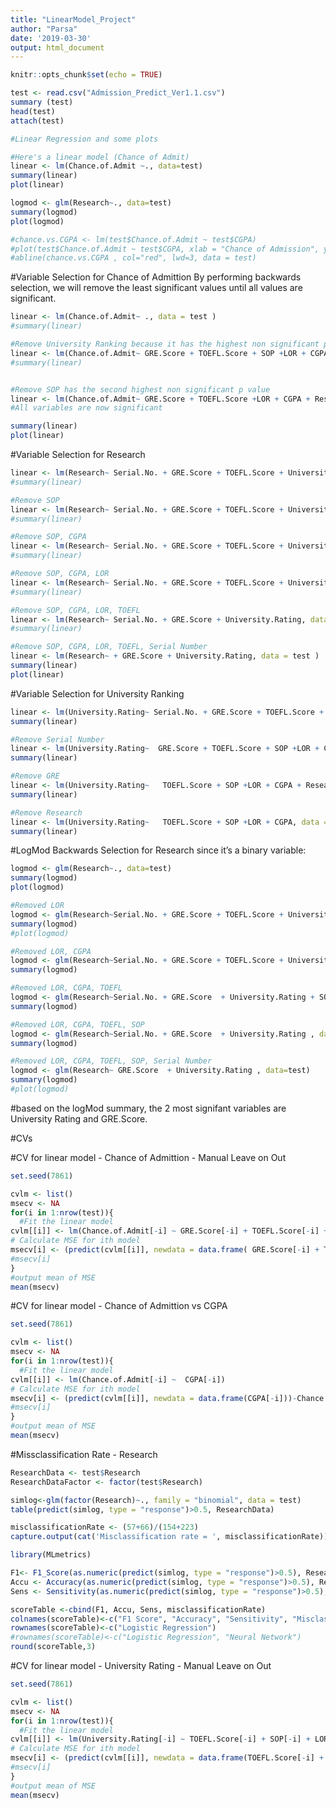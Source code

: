 ```yaml
---
title: "LinearModel_Project"
author: "Parsa"
date: '2019-03-30'
output: html_document
---
```


```r
knitr::opts_chunk$set(echo = TRUE)
```

```r
test <- read.csv("Admission_Predict_Ver1.1.csv")
summary (test)
head(test)
attach(test)

#Linear Regression and some plots

#Here's a linear model (Chance of Admit)
linear <- lm(Chance.of.Admit ~., data=test)
summary(linear)
plot(linear)

logmod <- glm(Research~., data=test)
summary(logmod)
plot(logmod)

#chance.vs.CGPA <- lm(test$Chance.of.Admit ~ test$CGPA)
#plot(test$Chance.of.Admit ~ test$CGPA, xlab = "Chance of Admission", ylab = "CGPA", main = "Chance of Admission VS CGPA")
#abline(chance.vs.CGPA , col="red", lwd=3, data = test)
```


#Variable Selection for Chance of Admittion
By performing backwards selection, we will remove the least significant values until all values are significant.
```r
linear <- lm(Chance.of.Admit~ ., data = test )
#summary(linear)

#Remove University Ranking because it has the highest non significant p value
linear <- lm(Chance.of.Admit~ GRE.Score + TOEFL.Score + SOP +LOR + CGPA + Research , data = test )
#summary(linear)


#Remove SOP has the second highest non significant p value
linear <- lm(Chance.of.Admit~ GRE.Score + TOEFL.Score +LOR + CGPA + Research , data = test )
#All variables are now significant

summary(linear)
plot(linear)
```



#Variable Selection for Research 
```r
linear <- lm(Research~ Serial.No. + GRE.Score + TOEFL.Score + University.Rating + SOP +LOR + CGPA, data = test )
#summary(linear)

#Remove SOP
linear <- lm(Research~ Serial.No. + GRE.Score + TOEFL.Score + University.Rating  +LOR + CGPA, data = test )
#summary(linear)

#Remove SOP, CGPA
linear <- lm(Research~ Serial.No. + GRE.Score + TOEFL.Score + University.Rating  +LOR, data = test )
#summary(linear)

#Remove SOP, CGPA, LOR
linear <- lm(Research~ Serial.No. + GRE.Score + TOEFL.Score + University.Rating, data = test )
#summary(linear)

#Remove SOP, CGPA, LOR, TOEFL
linear <- lm(Research~ Serial.No. + GRE.Score + University.Rating, data = test )
#summary(linear)

#Remove SOP, CGPA, LOR, TOEFL, Serial Number
linear <- lm(Research~ + GRE.Score + University.Rating, data = test )
summary(linear)
plot(linear)

```

#Variable Selection for University Ranking
```r
linear <- lm(University.Rating~ Serial.No. + GRE.Score + TOEFL.Score + SOP +LOR + CGPA + Research, data = test )
summary(linear)

#Remove Serial Number
linear <- lm(University.Rating~  GRE.Score + TOEFL.Score + SOP +LOR + CGPA + Research, data = test )
summary(linear)

#Remove GRE
linear <- lm(University.Rating~   TOEFL.Score + SOP +LOR + CGPA + Research, data = test )
summary(linear)

#Remove Research
linear <- lm(University.Rating~   TOEFL.Score + SOP +LOR + CGPA, data = test )
summary(linear)
```

#LogMod Backwards Selection for Research since it's a binary variable:
```r
logmod <- glm(Research~., data=test)
summary(logmod)
plot(logmod)

#Removed LOR
logmod <- glm(Research~Serial.No. + GRE.Score + TOEFL.Score + University.Rating + SOP + CGPA, data=test)
summary(logmod)
#plot(logmod)

#Removed LOR, CGPA
logmod <- glm(Research~Serial.No. + GRE.Score + TOEFL.Score + University.Rating + SOP , data=test)
summary(logmod)

#Removed LOR, CGPA, TOEFL
logmod <- glm(Research~Serial.No. + GRE.Score  + University.Rating + SOP , data=test)
summary(logmod)

#Removed LOR, CGPA, TOEFL, SOP
logmod <- glm(Research~Serial.No. + GRE.Score  + University.Rating , data=test)
summary(logmod)

#Removed LOR, CGPA, TOEFL, SOP, Serial Number
logmod <- glm(Research~ GRE.Score  + University.Rating , data=test)
summary(logmod)
#plot(logmod)
```
#based on the logMod summary, the 2 most signifant variables are University Rating and GRE.Score. 



#CVs

#CV for linear model - Chance of Admittion - Manual Leave on Out
```r
set.seed(7861)

cvlm <- list()
msecv <- NA
for(i in 1:nrow(test)){
  #Fit the linear model
cvlm[[i]] <- lm(Chance.of.Admit[-i] ~ GRE.Score[-i] + TOEFL.Score[-i] +LOR[-i] + CGPA[-i] + Research[-i])
# Calculate MSE for ith model
msecv[i] <- (predict(cvlm[[i]], newdata = data.frame( GRE.Score[-i] + TOEFL.Score[-i] +LOR[-i] + CGPA[-i] + Research[-i]))-Chance.of.Admit[i])^2
#msecv[i]
}
#output mean of MSE
mean(msecv)
```
#CV for linear model - Chance of Admittion vs CGPA
```r
set.seed(7861)

cvlm <- list()
msecv <- NA
for(i in 1:nrow(test)){
  #Fit the linear model
cvlm[[i]] <- lm(Chance.of.Admit[-i] ~  CGPA[-i])
# Calculate MSE for ith model
msecv[i] <- (predict(cvlm[[i]], newdata = data.frame(CGPA[-i]))-Chance.of.Admit[i])^2
#msecv[i]
}
#output mean of MSE
mean(msecv)
```
#Missclassification Rate - Research 
```r
ResearchData <- test$Research
ResearchDataFactor <- factor(test$Research)

simlog<-glm(factor(Research)~., family = "binomial", data = test)
table(predict(simlog, type = "response")>0.5, ResearchData)

misclassificationRate <- (57+66)/(154+223)
capture.output(cat('Misclassification rate = ', misclassificationRate))

library(MLmetrics)

F1<- F1_Score(as.numeric(predict(simlog, type = "response")>0.5), ResearchData)
Accu <- Accuracy(as.numeric(predict(simlog, type = "response")>0.5), ResearchData)
Sens <- Sensitivity(as.numeric(predict(simlog, type = "response")>0.5), ResearchData)

scoreTable <-cbind(F1, Accu, Sens, misclassificationRate)
colnames(scoreTable)<-c("F1 Score", "Accuracy", "Sensitivity", "Misclassification")
rownames(scoreTable)<-c("Logistic Regression")
#rownames(scoreTable)<-c("Logistic Regression", "Neural Network")
round(scoreTable,3)

```

#CV for linear model - University Rating - Manual Leave on Out
```r
set.seed(7861)

cvlm <- list()
msecv <- NA
for(i in 1:nrow(test)){
  #Fit the linear model
cvlm[[i]] <- lm(University.Rating[-i] ~ TOEFL.Score[-i] + SOP[-i] + LOR[-1] + CGPA[-i])
# Calculate MSE for ith model
msecv[i] <- (predict(cvlm[[i]], newdata = data.frame(TOEFL.Score[-i] + SOP[-i] + LOR[-1] + CGPA[-i]))-University.Rating[i])^2
#msecv[i]
}
#output mean of MSE
mean(msecv)
```
